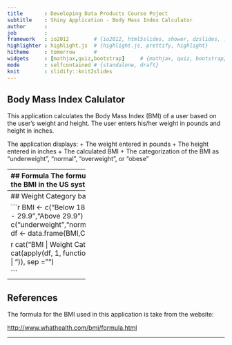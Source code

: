 ```yaml
---
title       : Developing Data Products Course Poject
subtitle    : Shiny Application - Body Mass Index Calculator 
author      : 
job         : 
framework   : io2012        # {io2012, html5slides, shower, dzslides, ...}
highlighter : highlight.js  # {highlight.js, prettify, highlight}
hitheme     : tomorrow      # 
widgets     : [mathjax,quiz,bootstrap]     # {mathjax, quiz, bootstrap}
mode        : selfcontained # {standalone, draft}
knit        : slidify::knit2slides
---
```

## Body Mass Index Calulator

This application calculates the Body Mass Index (BMI) of a user based on the user's weight and height. The user enters his/her weight in pounds and height in inches.

The application displays:
  + The weight entered in pounds
  + The height entered in inches
  + The calculated BMI
  + The categorization of the BMI as "underweight", "normal", "overweight", or "obese" 

---
## Formula
The formula used for calculating the BMI in the US system is:


$$BMI = \frac{{weight~in~pounds} \times 703}{(height~in~inches)^2}$$


-------------------------
## Weight Category based on BMI


```r

BMI <- c("Below 18.5", "18.5 - 24.9", "24.9 - 29.9","Above 29.9")
Category <- c("underweight","normal","overweight","obese")
df <- data.frame(BMI,Category)

```
```r

cat("BMI | Weight Category", "--- | ---", sep="\n")
cat(apply(df, 1, function(X) paste(X, collapse=" | ")), sep = "\n")

```

-------
## References

The formula for the BMI used in this application is take from the website:


<http://www.whathealth.com/bmi/formula.html>

--------
